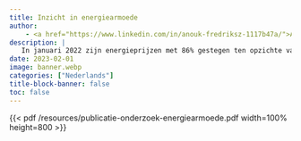 ```yaml
---
title: Inzicht in energiearmoede
author:
    - <a href="https://www.linkedin.com/in/anouk-fredriksz-1117b47a/">Anouk Fredriksz</a>
description: |
   In januari 2022 zijn energieprijzen met 86% gestegen ten opzichte van het jaar daarvoor. Met de oorlog in Oekraïne en de inflatie zijn de prijzen alleen nog maar hoger geworden. Waar voorheen vooral de inwoners uit de lage inkomensgroepen in de problemen kwamen door deze hoge energierekening, zijn de stijgingen in het afgelopen jaar zo extreem dat ook andere groepen inwoners nu nauwelijks of niet meer rondkomen. Om zo veel mogelijk inwoners op de beste manier te helpen wilde de gemeente Gemert-Bakel meer inzicht in het fenomeen energiearmoede onder haar inwoners. Meer informatie is te vinden op <a href="https://www.gemert-bakel.nl/inzicht-in-energiearmoede">www.gemert-bakel.nl</a>.
date: 2023-02-01
image: banner.webp
categories: ["Nederlands"]
title-block-banner: false
toc: false
---
```


{{< pdf /resources/publicatie-onderzoek-energiearmoede.pdf width=100% height=800 >}}